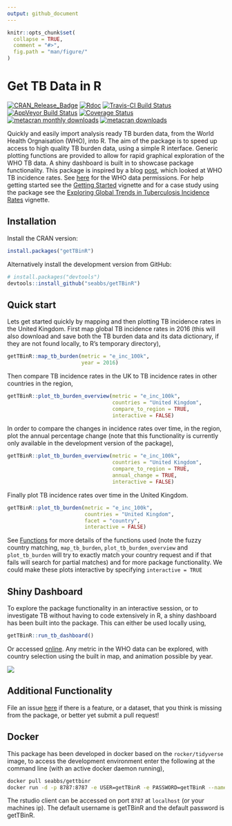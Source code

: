 ```yaml
---
output: github_document
---
```


```r
knitr::opts_chunk$set(
  collapse = TRUE,
  comment = "#>",
  fig.path = "man/figure/"
)
```

# Get TB Data in R

[![CRAN_Release_Badge](http://www.r-pkg.org/badges/version-ago/getTBinR)](https://CRAN.R-project.org/package=getTBinR)
[![Rdoc](http://www.rdocumentation.org/badges/version/getTBinR)](http://www.rdocumentation.org/packages/getTBinR)
[![Travis-CI Build Status](https://travis-ci.org/seabbs/getTBinR.svg?branch=master)](https://travis-ci.org/seabbs/getTBinR)
[![AppVeyor Build Status](https://ci.appveyor.com/api/projects/status/github/seabbs/getTBinR?branch=master&svg=true)](https://ci.appveyor.com/project/seabbs/getTBinR)
[![Coverage Status](https://img.shields.io/codecov/c/github/seabbs/getTBinR/master.svg)](https://codecov.io/github/seabbs/getTBinR?branch=master)
[![metacran monthly downloads](http://cranlogs.r-pkg.org/badges/getTBinR)](https://cran.r-project.org/package=getTBinR)
[![metacran downloads](http://cranlogs.r-pkg.org/badges/grand-total/getTBinR?color=ff69b4)](https://cran.r-project.org/package=getTBinR)

Quickly and easily import analysis ready TB burden data, from the World Health Orgnaisation (WHO), into R. The aim of the package is to speed up access to high quality TB burden data, using a simple R interface. Generic plotting functions are provided to allow for rapid graphical exploration of the WHO TB data. A shiny dashboard is built in to showcase package functionality. This package is inspired by a blog [post](https://incidental-ideas.org/2017/03/03/who-tuberculosis-data-ggplot2/), which looked at WHO TB incidence rates. See [here](http://www.who.int/about/copyright/en/) for the WHO data permissions. For help getting started see the [Getting Started](https://www.samabbott.co.uk/getTBinR/articles/intro.html) vignette and for a case study using the package see the [Exploring Global Trends in Tuberculosis Incidence Rates](https://www.samabbott.co.uk/getTBinR/articles/case_study_global_trends.html) vignette.

## Installation

Install the CRAN version:

```r
install.packages("getTBinR")
```

Alternatively install the development version from GitHub:

```r
# install.packages("devtools")
devtools::install_github("seabbs/getTBinR")
```

## Quick start

Lets get started quickly by mapping and then plotting TB incidence rates in the United Kingdom. First map global TB incidence rates in 2016 (this will also download and save both the TB burden data and its data dictionary, if they are not found locally, to R's temporary directory),

```r
getTBinR::map_tb_burden(metric = "e_inc_100k",
                        year = 2016)
```

Then compare TB incidence rates in the UK to TB incidence rates in other countries in the region,

```r
getTBinR::plot_tb_burden_overview(metric = "e_inc_100k",
                                  countries = "United Kingdom",
                                  compare_to_region = TRUE,
                                  interactive = FALSE)
```

In order to compare the changes in incidence rates over time, in the region, plot the annual percentage change (note that this functionality is currently only available in the development version of the package),

```r
getTBinR::plot_tb_burden_overview(metric = "e_inc_100k",
                                  countries = "United Kingdom",
                                  compare_to_region = TRUE,
                                  annual_change = TRUE,
                                  interactive = FALSE)
```

Finally plot TB incidence rates over time in the United Kingdom. 

```r
getTBinR::plot_tb_burden(metric = "e_inc_100k",
                         countries = "United Kingdom",
                         facet = "country",
                         interactive = FALSE)
```

See [Functions](https://www.samabbott.co.uk/getTBinR/reference/index.html) for more details of the functions used (note the fuzzy country matching, `map_tb_burden`, `plot_tb_burden_overview` and `plot_tb_burden` will try to exactly match your country request and if that fails will search for partial matches) and for more package functionality. We could make these plots interactive by specifying `interactive = TRUE`

## Shiny Dashboard

To explore the package functionality in an interactive session, or to investigate TB without having to code extensively in R, a shiny dashboard has been built into the package. This can either be used locally using, 

```r
getTBinR::run_tb_dashboard()
```

Or accessed [online](http://www.seabbs.co.uk/shiny/ExploreGlobalTB). Any metric in the WHO data can be explored, with country selection using the built in map, and animation possible by year.

![](man/img/ExploreGlobalTB.png)

## Additional Functionality

File an issue [here](https://github.com/seabbs/getTBinR/issues) if there is a feature, or a dataset, that you think is missing from the package, or better yet submit a pull request!

## Docker

This package has been developed in docker based on the `rocker/tidyverse` image, to access the  development environment enter the following at the command line (with an active docker daemon running),

```bash
docker pull seabbs/gettbinr
docker run -d -p 8787:8787 -e USER=getTBinR -e PASSWORD=getTBinR --name getTBinR seabbs/gettbinr
```

The rstudio client can be accessed on port `8787` at `localhost` (or your machines ip). The default username is getTBinR and the default password is getTBinR.
